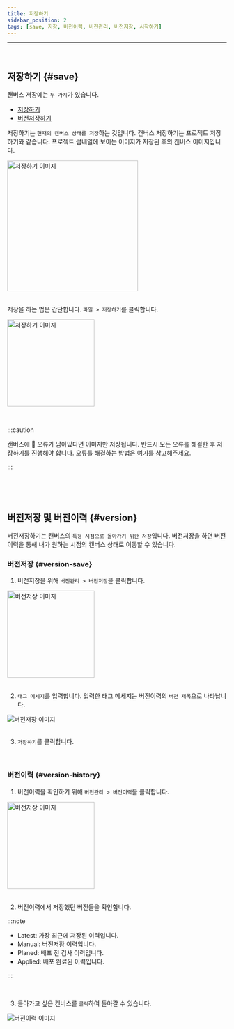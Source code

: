 ```yaml
---
title: 저장하기
sidebar_position: 2
tags: [save, 저장, 버전이력, 버전관리, 버전저장, 시작하기]
---
```



<hr />
<br />

## 저장하기 {#save}

캔버스 저장에는 `두 가지`가 있습니다.

-   [저장하기](#save)
-   [버전저장하기](#version)

저장하기는 `현재의 캔버스 상태를 저장`하는 것입니다. 캔버스 저장하기는 프로젝트 저장하기와 같습니다.
프로젝트 썸네일에 보이는 이미지가 저장된 후의 캔버스 이미지입니다.

<div className={styles.imgWrap}>
    <img src={save05} width="300px" alt="저장하기 이미지" />
</div>

<br />

저장을 하는 법은 간단합니다. `파일 > 저장하기`를 클릭합니다.

<div className={styles.imgWrap}>
    <img src={save01} width="200px" alt="저장하기 이미지" />
</div>

<p>&nbsp;</p>

:::caution

캔버스에 🔴 오류가 남아있다면 이미지만 저장됩니다. 반드시 모든 오류를 해결한 후 저장하기를 진행해야 합니다. 오류를 해결하는 방법은 [여기](/docs/canvas/edit-canvas)를 참고해주세요.

:::

<p>&nbsp;</p>
<p>&nbsp;</p>

## 버전저장 및 버전이력 {#version}

버전저장하기는 캔버스의 `특정 시점으로 돌아가기 위한 저장`입니다. 버전저장을 하면 버전이력을 통해 내가 원하는 시점의 캔버스 상태로 이동할 수 있습니다.

### 버전저장 {#version-save}

1. 버전저장을 위해 `버전관리 > 버전저장`을 클릭합니다.

<div className={styles.imgWrap}>
    <img src={save02} width="200px" alt="버전저장 이미지" />
</div>

<br />

2. `태그 메세지`를 입력합니다. 입력한 태그 메세지는 버전이력의 `버전 제목`으로 나타납니다.

<div className={styles.imgWrap}>
    <img src={save03} alt="버전저장 이미지" />
</div>

<br />

3. `저장하기`를 클릭합니다.

<p>&nbsp;</p>

### 버전이력 {#version-history}

1. 버전이력을 확인하기 위해 `버전관리 > 버전이력`을 클릭합니다.

<div className={styles.imgWrap}>
    <img src={save06} width="200px" alt="버전저장 이미지" />
</div>

<br />

2. 버전이력에서 저장했던 버전들을 확인합니다.

:::note

-   <highlight color="#206FD6">Latest</highlight>: 가장 최근에 저장된
    이력입니다.
-   <highlight color="#AD28DC">Manual</highlight>: 버전저장 이력입니다.
-   <highlight color="#02CDE8">Planed</highlight>: 배포 전 검사 이력입니다.
-   <highlight color="#5C4AF6">Applied</highlight>: 배포 완료된 이력입니다.

:::

<br />

3. 돌아가고 싶은 캔버스를 `클릭`하여 돌아갈 수 있습니다.

<div className={styles.imgWrap}>
    <img src={save04} alt="버전이력 이미지" />
</div>
